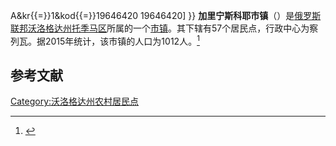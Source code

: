 {{Infobox Settlement
| official_name = 加里宁斯科耶市镇
| native_name = Муниципальное образование «Калининское»
| settlement_type = [[市镇|市镇]]
| subdivision_type = [[国家|国家]]
| subdivision_type1 = [[州_(俄罗斯)|州]]
| subdivision_type2 = [[区_(苏联)|区]]
| subdivision_name = {{RUS}}
| subdivision_name1 = [[沃洛格达州|沃洛格达州]]
| subdivision_name2 = [[托季马区|托季马区]]
| seat_type = 行政中心
| seat = 察列瓦
| population_as_of=2015
| population_footnotes = <ref name=stat />
| population_total = 1012
| coordinates_display = inline,title
| latd = 59.8744444444444 | latm =  | lats =  | latNS = N
| longd = 42.4213888888889 | longm =  | longs =  | longEW = E
| timezone = [[莫斯科时间|MSK]]
| utc_offset = +3
| blank_name = [[俄罗斯市政土地区划代码|OKTMO编码]]
| blank_info = [http://classif.spb.ru/classificators/view/tma.php?st{{=}}A&kr{{=}}1&kod{{=}}19646420 19646420]
}}
'''加里宁斯科耶市镇'''（{{lang-ru|Муниципальное образование «Калининское»}}）是[[俄罗斯联邦|俄罗斯联邦]][[沃洛格达州|沃洛格达州]][[托季马区|托季马区]]所属的一个[[市镇|市镇]]。其下辖有57个居民点，行政中心为察列瓦。据2015年统计，该市镇的人口为1012人。<ref name=stat>{{cite web |url=http://www.gks.ru/free_doc/doc_2015/bul_dr/mun_obr2015.rar |title=Численность населения Российской Федерации по муниципальным образованиям на 1 января 2015 года |accessdate=2015-08-06 |archiveurl=https://www.webcitation.org/6aaNzOlFO?url=http://www.gks.ru/free_doc/doc_2015/bul_dr/mun_obr2015.rar |archivedate=2015-08-06 |language=ru |deadurl=yes }}</ref>

== 参考文献 ==
{{reflist}}

{{Russia-stub}}

[[Category:沃洛格达州农村居民点|Category:沃洛格达州农村居民点]]